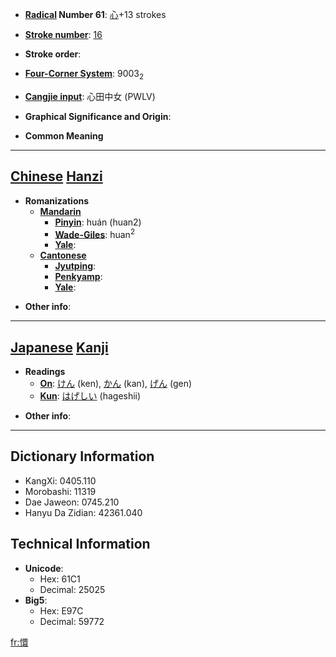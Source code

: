 * '''[[Wiktionary:Chinese radical index| Radical]] Number 61''': [[Wiktionary:Chinese radical index 心|心]]+13 strokes

* '''[[Wiktionary:Chinese total strokes index|Stroke number]]''': [[Wiktionary:Chinese total strokes index 16|16]]

* '''Stroke order''': 

* '''[[Wiktionary:Chinese four corner index|Four-Corner System]]''': 9003<sub>2</sub>

* '''[[Wiktionary:Chinese Cangjie index|Cangjie input]]''': 心田中女 (PWLV)

* '''Graphical Significance and Origin''': 

* '''Common Meaning'''

----

== [[Chinese]] [[Hanzi]] ==

* '''Romanizations'''
** '''[[Mandarin]]'''
*** '''[[Pinyin]]''': huán (huan2)
*** '''[[Wade-Giles]]''': huan<sup>2</sup>
*** '''[[Yale]]''': 
** '''[[Cantonese]]'''
*** '''[[Jyutping]]''':
*** '''[[Penkyamp]]''': 
*** '''[[Yale]]''': 

* '''Other info''': 

----

== [[Japanese]] [[Kanji]] ==

* '''Readings'''
** '''[[On]]''': [[けん]] (ken), [[かん]] (kan), [[げん]] (gen)
** '''[[Kun]]''': [[はげしい]] (hageshii)

* '''Other info''':  

----

== Dictionary Information ==

* KangXi: 0405.110
* Morobashi: 11319
* Dae Jaweon: 0745.210
* Hanyu Da Zidian: 42361.040

== Technical Information ==

* '''Unicode''':
** Hex: 61C1
** Decimal: 25025
* '''Big5''':
** Hex: E97C
** Decimal: 59772

[[fr:懁]]